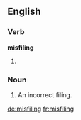 ==English==

===Verb===
'''misfiling'''

# {{third-person singular of|misfile}}

===Noun===
{{en-noun}}

# An incorrect filing.

[[de:misfiling]]
[[fr:misfiling]]